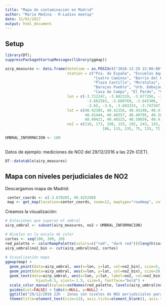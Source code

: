 ```yaml
---
title: "Mapa de contaminación en Madrid"
author: "María Medina - R-Ladies meetup"
date: 31/01/2017
output: html_document
---
```


## Setup

```R
library(DT);
suppressPackageStartupMessages(library(ggmap))

airp_measures <- data.frame(datetime = as.POSIXct("2016-12-29 22:00:00"), 
                            station = c("Pza. de España", "Escuelas Aguirre", "Avda. Ramón y Cajal", "Pza. del Carmen", 
                                        "Cuatro Caminos", "Barrio del Pilar", "Mendez Alvaro", "Castellana", "Parque del Retiro", 
                                        "Plaza Castilla", "Moratalaz", "Vallecas", "Ensanche de Vallecas", "Arturo Soria", 
                                        "Barajas Pueblo", "Urb. Embajada", "Sanchinarro", "Juan Carlos I", "Tres Olivos", 
                                        "Casa de Campo", "El Pardo", "Villaverde Alto", "Farolillo", "Pza. Fernández Ladreda"),
                            lon = c(-3.712247, -3.682319, -3.677356, -3.7, -3.707128, -3.711542, -3.683333, -3.683333, 
                                     -3.682583, -3.688769, -3.645306, -3.651522, -3.6, -3.639233, -3.580031, -3.580747, 
                                     -3.65, -3.6, -3.683333, -3.747347, -3.766667, -3.713322, -3.731853, -3.718728),
                            lat = c(40.42385, 40.42156, 40.45148, 40.41921, 40.44554, 40.47823, 40.39811, 40.4399, 
                                    40.41444, 40.46557, 40.40795, 40.38815, 40.37293, 40.44005, 40.47693, 40.46253, 
                                    40.49421, 40.46525, 40.50059, 40.41936, 40.51806, 40.34714, 40.39478, 40.38496),
                            no2 = c(116, 173, 198, 133, 192, 243, 143, 112, 85, 122, 125, 120, 232, 130, 
                                            106, 115, 235, 75, 135, 72, 28, 227, 96, 99))

UMBRAL_INFORMACION <- 180
             
```

Datos de ejemplo: mediciones de NO2 del 29/12/2016 a las 22h (CET).
```r
DT::datatable(airp_measures)
```


## Mapa con niveles perjudiciales de NO2

Descargamos mapa de Madrid:
```r
 center_coords <- c(-3.670205, 40.425208)
 map <- get_map(location=center_coords, zoom=12, maptype="roadmap", color="bw", source="google")
```

Creamos la visualización:
```r

# Estaciones que superan el umbral
airp_umbral <- subset(airp_measures, no2 > UMBRAL_INFORMACION)

# Niveles en la escala de color
cortes <- seq(180, 300, 20)
red_palette <- colorRampPalette(colors=c("red", "dark red"))(length(cortes) - 1)
airp_umbral$no2_bin <- cut(airp_umbral$no2, cortes)
  
# Visualización mapa
ggmap(map) + 
  geom_point(data=airp_umbral, aes(x=lon, y=lat, col=no2_bin), size=5, shape=19) +
  geom_point(data=airp_umbral, aes(x=lon, y=lat, col=no2_bin), size=10, shape=1) +
  geom_text(data=airp_umbral, aes(x=lon, y=lat, label=no2, col=no2_bin), 
              hjust=0.5, vjust=-1.5, size=5, fontface="bold") +
  scale_color_manual(values=setNames(red_palette, levels(airp_umbral$no2_bin))) + 
  guides(col=FALSE) + labs(x=NULL, y=NULL) +
  ggtitle("29/12/2016 22h - Zonas con niveles de NO2 perjudiciales para la salud") +
  theme(title=element_text(size=13), axis.ticks=element_blank(), axis.text=element_blank())

```
